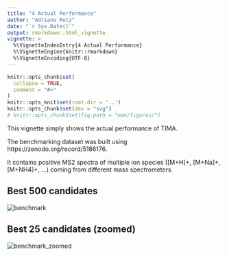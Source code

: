```yaml
---
title: "4 Actual Performance"
author: "Adriano Rutz"
date: "`r Sys.Date()`"
output: rmarkdown::html_vignette
vignette: >
  %\VignetteIndexEntry{4 Actual Performance}
  %\VignetteEngine{knitr::rmarkdown}
  %\VignetteEncoding{UTF-8}
---
```


```r
knitr::opts_chunk$set(
  collapse = TRUE,
  comment = "#>"
)
knitr::opts_knit$set(root.dir = '..')
knitr::opts_chunk$set(dev = "svg")
# knitr::opts_chunk$set(fig.path = "man/figures/")
```

This vignette simply shows the actual performance of TIMA.

The benchmarking dataset was built using https://zenodo.org/record/5186176.

It contains positive MS2 spectra of multiple ion species ([M+H]+, [M+Na]+, [M+NH4]+, ...) coming from different mass spectrometers.

## Best 500 candidates
![benchmark](benchmark_full.svg)\

## Best 25 candidates (zoomed)
![benchmark_zoomed](benchmark_zoomed.svg)\
